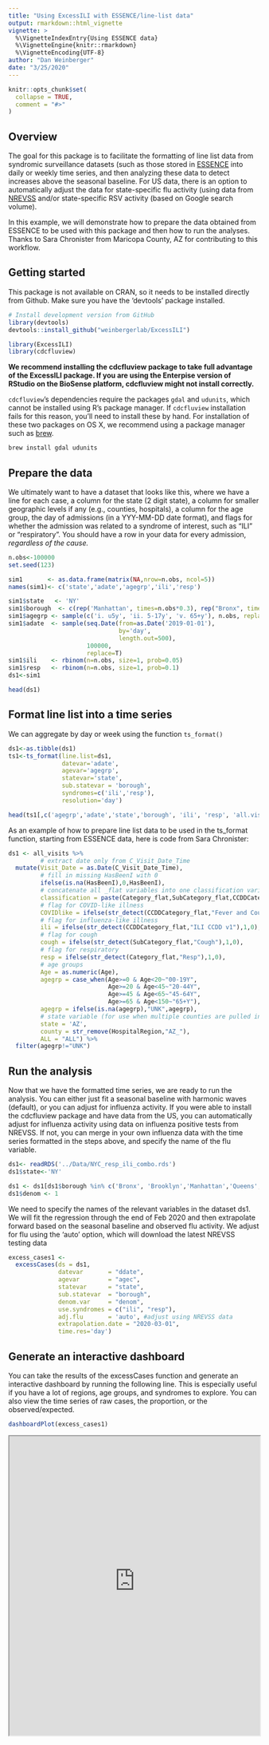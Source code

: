 ```yaml
---
title: "Using ExcessILI with ESSENCE/line-list data"
output: rmarkdown::html_vignette
vignette: >
  %\VignetteIndexEntry{Using ESSENCE data}
  %\VignetteEngine{knitr::rmarkdown}
  %\VignetteEncoding{UTF-8}
author: "Dan Weinberger"
date: "3/25/2020"
---
```


```r
knitr::opts_chunk$set(
  collapse = TRUE,
  comment = "#>"
)
```

## Overview

The goal for this package is to facilitate the formatting of line list data
from syndromic surveillance datasets (such as those stored in
[ESSENCE](https://www.cdc.gov/nssp/index.html) into daily or weekly time
series, and then analyzing these data to detect increases above the seasonal
baseline. For US data, there is an option to automatically adjust the data for
state-specific flu activity (using data from
[NREVSS](https://www.cdc.gov/surveillance/nrevss/index.html) and/or
state-specific RSV activity (based on Google search volume).

In this example, we will demonstrate how to prepare the data obtained from
ESSENCE to be used with this package and then how to run the analyses. Thanks
to Sara Chronister from Maricopa County, AZ for contributing to this workflow.

## Getting started

This package is not available on CRAN, so it needs to be installed directly
from Github. Make sure you have the 'devtools' package installed.

```r
# Install development version from GitHub
library(devtools)
devtools::install_github("weinbergerlab/ExcessILI")
```

```r
library(ExcessILI)
library(cdcfluview)
```

**We recommend installing the cdcfluview package to take full advantage of
the ExcessILI package. If you are using the Enterpise version of RStudio on the
BioSense platform, cdcfluview might not install correctly.**

`cdcfluview`'s dependencies require the packages `gdal` and `udunits`, which
cannot be installed using R’s package manager. If `cdcfluview` installation
fails for this reason, you’ll need to install these by hand. For installation
of these two packages on OS X, we recommend using a package manager such as
[brew](https://brew.sh).

```r
brew install gdal udunits
```

## Prepare the data

We ultimately want to have a dataset that looks like this, where we have a line
for each case, a column for the state (2 digit state), a column for smaller
geographic levels if any (e.g., counties, hospitals), a column for the age
group, the day of admissions (in a YYY-MM-DD date format), and flags for
whether the admission was related to a syndrome of interest, such as "ILI" or
"respiratory". You should have a row in your data for every admission,
*regardless of the cause.* 

```r
n.obs<-100000
set.seed(123)

sim1       <- as.data.frame(matrix(NA,nrow=n.obs, ncol=5))
names(sim1)<- c('state','adate','agegrp','ili','resp')

sim1$state   <- 'NY'
sim1$borough  <- c(rep('Manhattan', times=n.obs*0.3), rep("Bronx", times=n.obs*0.7))
sim1$agegrp <- sample(c('i. u5y', 'ii. 5-17y', 'v. 65+y'), n.obs, replace=T)
sim1$adate  <- sample(seq.Date(from=as.Date('2019-01-01'),
                               by='day',
                               length.out=500),
                      100000,
                      replace=T)
sim1$ili    <- rbinom(n=n.obs, size=1, prob=0.05)
sim1$resp   <- rbinom(n=n.obs, size=1, prob=0.1)
ds1<-sim1
```

```r
head(ds1)
```

## Format line list into a time series

We can aggregate by day or week using the function `ts_format()`

```r
ds1<-as.tibble(ds1)
ts1<-ts_format(line.list=ds1,
               datevar='adate',
               agevar='agegrp',
               statevar='state', 
               sub.statevar = 'borough',
               syndromes=c('ili','resp'),
               resolution='day')
```

```r
head(ts1[,c('agegrp','adate','state','borough', 'ili', 'resp', 'all.visits')])
```

As an example of how to prepare line list data to be used in the ts_format
function, starting from ESSENCE data, here is code from Sara Chronister:

```r
ds1 <- all_visits %>%
         # extract date only from C_Visit_Date_Time
  mutate(Visit_Date = as.Date(C_Visit_Date_Time),
         # fill in missing HasBeenI with 0
         ifelse(is.na(HasBeenI),0,HasBeenI),
         # concatenate all _flat variables into one classification variable
         classification = paste(Category_flat,SubCategory_flat,CCDDCategory_flat,sep=";"),
         # flag for COVID-like illness
         COVIDlike = ifelse(str_detect(CCDDCategory_flat,"Fever and Cough-Sob-DiffBr neg Influenza DD v1"),1,0),
         # flag for influenza-like illness
         ili = ifelse(str_detect(CCDDCategory_flat,"ILI CCDD v1"),1,0),
         # flag for cough
         cough = ifelse(str_detect(SubCategory_flat,"Cough"),1,0),
         # flag for respiratory
         resp = ifelse(str_detect(Category_flat,"Resp"),1,0),
         # age groups
         Age = as.numeric(Age),
         agegrp = case_when(Age>=0 & Age<20~"00-19Y",
                            Age>=20 & Age<45~"20-44Y",
                            Age>=45 & Age<65~"45-64Y",
                            Age>=65 & Age<150~"65+Y"),
         agegrp = ifelse(is.na(agegrp),"UNK",agegrp),
         # state variable (for use when multiple counties are pulled in)
         state = 'AZ',
         county = str_remove(HospitalRegion,"AZ_"),
         ALL = "ALL") %>%
  filter(agegrp!="UNK")
```

## Run the analysis

Now that we have the formatted time series, we are ready to run the analysis.
You can either just fit a seasonal baseline with harmonic waves (default), or
you can  adjust for influenza activity. If you were able to install the
cdcfluview package and have data from the US, you can automatically adjust for
influenza activity using data on influenza positive tests from NREVSS. If not,
you can merge in your own influenza data with the time series formatted in the
steps above, and specify the name of the flu variable.

```r
ds1<- readRDS('../Data/NYC_resp_ili_combo.rds')
ds1$state<-'NY'

ds1 <- ds1[ds1$borough %in% c('Bronx', 'Brooklyn','Manhattan','Queens','Staten Island', 'Citywide'),]
ds1$denom <- 1
```

We need to specify the names of the relevant variables in the dataset ds1. We
will fit the regression through the end of Feb 2020 and then extrapolate
forward based on the seasonal baseline and observed flu activity. We adjust for
flu using the 'auto' option, which will download the latest NREVSS testing data

```r
excess_cases1 <-
  excessCases(ds = ds1,
              datevar       = "ddate", 
              agevar        = "agec",
              statevar      = "state",
              sub.statevar  = "borough",
              denom.var     = "denom",
              use.syndromes = c("ili", "resp"),
              adj.flu       = 'auto', #adjust using NREVSS data
              extrapolation.date = "2020-03-01",
              time.res='day')
```
## Generate an interactive dashboard

You can take the results of the excessCases function and generate an
interactive dashboard by running the following line. This is especially useful
if you have a lot of regions, age groups, and syndromes to explore. You can
also view the time series of raw cases, the proportion, or the
observed/expected.

```r
dashboardPlot(excess_cases1)
```

<iframe src = "https://weinbergerlab.shinyapps.io/NYC_syndromic/" width="100%"
        height="600px" class="shiny-app">

## Generate static versions of the plots

### Extract the quantities of interest

Which syndrome do you want to plot, and over what time range?

```r
syndrome.select <- 'ili' #which syndrome do you want to plot?
n.days <- 365  #How many days to plot?
```
 
Extract the data needed to plot from the results

```r
library(magrittr)
library(purrr)

dates <-
  excess_cases1[[1]][[1]][[1]]$date
  
resultsNames <-
  c("unexplained.cases", "resid1", "denom", "upi", "lpi", "y", "pred")

# Extract various results of interest from 'excess_cases1' using
# 'excessExtract'
results <- map(resultsNames,
               ~excessExtract(extract.quantity = .,
                              ds = excess_cases1,
                              syndrome = syndrome.select)) %>%
           setNames(resultsNames)
```

Generate the plots
```r

select.indices <- (length(dates)-n.days):length(dates)
dates          <- dates[select.indices]
states         <- dimnames(results$pred)[[2]]
ages           <- dimnames(results$pred)[[3]]

for(i in 1:dim(results$pred)[2]){
  par(mfrow=c(2,3))

  for(j in 1:dim(results$pred)[3]){
    results$y.range1 <-
      range(c(results$pred[select.indices,i,j],
              results$y[select.indices,i,j],
              results$upi[select.indices,i,j],0))

    plot(dates,
         results$pred[select.indices,i,j],
         type='l',
         col='red',
         ylim=results$y.range1,
         bty='l',
         ylab='N cases',
         main=paste(states[i],ages[j]))

    points(dates,
           results$y[select.indices,i,j],
           type='l',
           col='black')

    polygon(c(dates, rev(dates)),
            c(results$lpi[select.indices,i,j],
              rev(results$upi[select.indices,i,j])),
            col = rgb(1, 0, 0, alpha = 0.1),
            border = NA)
  }
}
```
